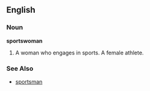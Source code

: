 ==English==

===Noun===
'''sportswoman'''

#A woman who engages in sports.  A female athlete.

===See Also===
*[[sportsman]]